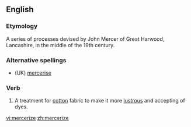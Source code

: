==English==

===Etymology===
{{wikipedia}}
A series of processes devised by John Mercer of Great Harwood, Lancashire, in the middle of the 19th century.

===Alternative spellings===
* (UK) [[mercerise]]

===Verb===
{{en-verb|mercerizes|mercerizing|mercerized|mercerized}}

# A treatment for [[cotton]] fabric to make it more [[lustrous]] and accepting of dyes.

[[vi:mercerize]]
[[zh:mercerize]]